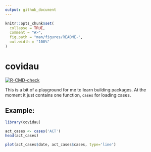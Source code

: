 ```yaml
---
output: github_document
---
```


<!-- README.md is generated from README.Rmd. Please edit that file -->

```r
knitr::opts_chunk$set(
  collapse = TRUE,
  comment = "#>",
  fig.path = "man/figures/README-",
  out.width = "100%"
)
```

# covidau

<!-- badges: start -->
[![R-CMD-check](https://github.com/bryceroney/covidau/workflows/R-CMD-check/badge.svg)](https://github.com/bryceroney/covidau/actions)
<!-- badges: end -->

This is a bit of a playground for me to learn building packages. At the moment it just contains one function, `cases` for loading cases.

## Example:
```r
library(covidau)

act_cases <- cases('ACT')
head(act_cases)

plot(act_cases$date, act_cases$cases, type='line')
```
